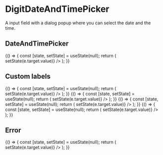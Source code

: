 
<Meta
    title="Inputs/DigitDateAndTimePicker"
    component={DigitDateAndTimePicker}
/>

# DigitDateAndTimePicker

A input field with a dialog popup where you can select the date and the time. 

## DateAndTimePicker

<Preview>
    <Story name="Normal">
        {() => {
            const [state, setState] = useState(null);
            return (
                <DigitDateAndTimePicker
                    upperLabel="Upper label"
                    lowerLabel="Lower label"
                    value={state}
                    onChange={e => setState(e.target.value)}
                />
            );
        }}
    </Story>
</Preview>

## Custom labels

<Preview>
    <Story name="Custom label cancel">
        {() => {
            const [state, setState] = useState(null);
            return (
                <DigitDateAndTimePicker
                    upperLabel="Custom cancel and ok label"
                    lowerLabel="Lower label"
                    okLabel="Select date"
                    cancelLabel="Nah, don't want this"
                    value={state}
                    onChange={e => setState(e.target.value)}
                />
            );
        }}
    </Story>
    <Story name="Custom label empty">
        {() => {
            const [state, setState] = useState(null);
            return (
                <DigitDateAndTimePicker
                    upperLabel="Custom empty label"
                    lowerLabel="Lower label"
                    emptyLabel="Pick a date! Quick!"
                    value={state}
                    onChange={e => setState(e.target.value)}
                />
            );
        }}
    </Story>
</Preview>

<Preview>
    <Story name="Today button">
        {() => {
            const [state, setState] = useState(null);
            return (
                <DigitDateAndTimePicker
                    upperLabel="A 'Today'/'Now' button"
                    lowerLabel="Lower label"
                    showTodayButton={true}
                    value={state}
                    onChange={e => setState(e.target.value)}
                />
            );
        }}
    </Story>
    <Story name="Custom now label">
        {() => {
            const [state, setState] = useState(null);
            return (
                <DigitDateAndTimePicker
                    upperLabel="Custom 'today' label"
                    lowerLabel="Lower label"
                    showTodayButton={true}
                    todayLabel="Bring me to today"
                    value={state}
                    onChange={e => setState(e.target.value)}
                />
            );
        }}
    </Story>
</Preview>

## Error

<Preview>
    <Story name="Normal error">
        {() => {
            const [state, setState] = useState(null);
            return (
                <DigitDateAndTimePicker
                    upperLabel="Upper label"
                    lowerLabel="Lower label"
                    error
                    errorMessage="This is an error"
                    value={state}
                    onChange={e => setState(e.target.value)}
                />
            );
        }}
    </Story>
</Preview>

<Props of={DigitDateAndTimePicker} />
